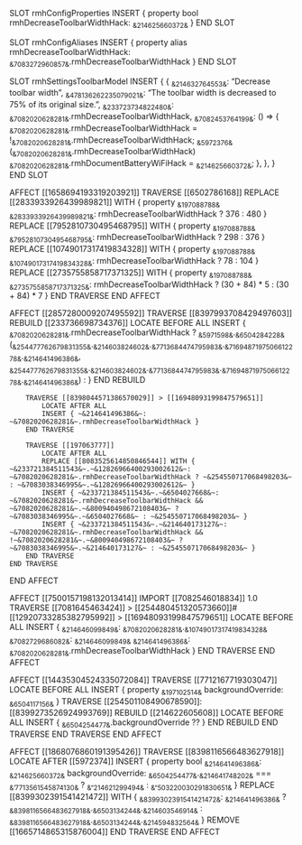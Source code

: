 SLOT rmhConfigProperties
    INSERT {
        property bool rmhDecreaseToolbarWidthHack: ~&214625660372&~
    }
END SLOT

SLOT rmhConfigAliases
    INSERT {
        property alias rmhDecreaseToolbarWidthHack: ~&7083272960857&~.rmhDecreaseToolbarWidthHack
    }
END SLOT

SLOT rmhSettingsToolbarModel
    INSERT {
        {
            ~&214632764553&~: "Decrease toolbar width",
            ~&478136262235079021&~: "The toolbar width is decreased to 75% of its original size.",
            ~&233723734822480&~: ~&7082020628281&~.rmhDecreaseToolbarWidthHack,
            ~&7082453764199&~: () => {
                ~&7082020628281&~.rmhDecreaseToolbarWidthHack = !~&7082020628281&~.rmhDecreaseToolbarWidthHack;
                ~&5972376&~(~&7082020628281&~.rmhDecreaseToolbarWidthHack) ~&7082020628281&~.rmhDocumentBatteryWiFiHack = ~&214625660372&~;
            },
        },
    }
END SLOT

AFFECT [[1658694193319203921]]
    TRAVERSE [[6502786168]]
        REPLACE [[2833933926439989821]] WITH { property ~&197088788&~ ~&2833933926439989821&~: rmhDecreaseToolbarWidthHack ? 376 : 480 }
        REPLACE [[7952810730495468795]] WITH { property ~&197088788&~ ~&7952810730495468795&~: rmhDecreaseToolbarWidthHack ? 298 : 376 }
        REPLACE [[10749017317419834328]] WITH { property ~&197088788&~ ~&10749017317419834328&~: rmhDecreaseToolbarWidthHack ? 78 : 104 }
        REPLACE [[2735755858717371325]] WITH { property ~&197088788&~ ~&2735755858717371325&~: rmhDecreaseToolbarWidthHack ? (30 + 84) * 5 : (30 + 84) * 7 }
    END TRAVERSE
END AFFECT

AFFECT [[2857280009207495592]]
    TRAVERSE [[8397993708429497603]]
        REBUILD [[233736698734376]]
            LOCATE BEFORE ALL
            INSERT { ~&7082020628281&~.rmhDecreaseToolbarWidthHack ? ~&5971598&~.~&6504284228&~(~&254477762679831355&~.~&214603824602&~.~&7713684474795983&~.~&7169487197506612278&~.~&214641496386&~, ~&254477762679831355&~.~&214603824602&~.~&7713684474795983&~.~&7169487197506612278&~.~&214641496386&~) : }
        END REBUILD

        TRAVERSE [[8398044571386570029]] > [[16948093199847579651]]
            LOCATE AFTER ALL
            INSERT { ~&214641496386&~: ~&7082020628281&~.rmhDecreaseToolbarWidthHack }
        END TRAVERSE

        TRAVERSE [[197063777]]
            LOCATE AFTER ALL
            REPLACE [[8083525614850846544]] WITH { ~&233721384511543&~.~&12826966400293002612&~: ~&7082020628281&~.rmhDecreaseToolbarWidthHack ? ~&254550717068498203&~ : ~&7083038346995&~.~&12826966400293002612&~ }
            INSERT { ~&233721384511543&~.~&6504027668&~: ~&7082020628281&~.rmhDecreaseToolbarWidthHack && ~&7082020628281&~.~&800940498672108403&~ ? ~&7083038346995&~.~&6504027668&~ : ~&254550717068498203&~ } 
            INSERT { ~&233721384511543&~.~&214640173127&~: ~&7082020628281&~.rmhDecreaseToolbarWidthHack && !~&7082020628281&~.~&800940498672108403&~ ? ~&7083038346995&~.~&214640173127&~ : ~&254550717068498203&~ }
        END TRAVERSE
    END TRAVERSE
END AFFECT

AFFECT [[7500157198132013414]]
    IMPORT [[7082546018834]] 1.0
    TRAVERSE [[7081645463424]] > [[254480451320573660]]#[[12920733285382795992]] > [[16948093199847579651]]
        LOCATE BEFORE ALL
        INSERT {
            ~&214646099849&~: ~&7082020628281&~.~&10749017317419834328&~
            ~&7082729686082&~: ~&214646099849&~
            ~&214641496386&~: ~&7082020628281&~.rmhDecreaseToolbarWidthHack
        }
    END TRAVERSE
END AFFECT

AFFECT [[14435304524335072084]]
    TRAVERSE [[7712167719303047]]
        LOCATE BEFORE ALL
        INSERT { property ~&197102514&~ backgroundOverride: ~&6504117156&~ }
        TRAVERSE [[254501108490678590]]:[[8399273526924993769]]
            REBUILD [[214622605608]]
                LOCATE BEFORE ALL
                INSERT { ~&6504254477&~.backgroundOverride ?? }
            END REBUILD
        END TRAVERSE
    END TRAVERSE
END AFFECT

AFFECT [[1868076860191395426]]
    TRAVERSE [[8398116566483627918]]
        LOCATE AFTER [[5972374]]
        INSERT {
            property bool ~&214641496386&~: ~&214625660372&~
            backgroundOverride: ~&6504254477&~.~&214641748202&~ === ~&'7713561545874130&~ ? ~&"214621299494&~ : ~&"503220030291830651&~
        }
        REPLACE [[8399302391541421472]] WITH {
            ~&8399302391541421472&~: ~&214641496386&~ ? ~&8398116566483627918&~.~&6503134244&~.~&214603546914&~ : ~&8398116566483627918&~.~&6503134244&~.~&214594832564&~
        }
        REMOVE [[1665714865315876004]]
    END TRAVERSE
END AFFECT

